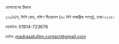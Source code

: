 
<SEO pageTitle="যোগাযোগ" />
<Box maxWidth={960} margin="0 auto" padding={{ xs: 3, sm: 4 }}>


<Text variant="h2" textAlign="center">
  যোগাযোগের ঠিকানা
</Text>
<Divider />
<Breadcrumb
  links={[
    { url: '/', name: 'নীড়পাতা' },
    { url: '/contact/', name: 'যোগাযোগ', isCurrentPage: true },
  ]}
/>
<Divider />

২১৯/৪/খ, ভিপি রোড, দক্ষিণ পীরেরবাগ (৬০ ফিট ভাঙ্গাব্রীজ সংলগ্ন),
ঢাকা-১২১৬।

মোবাইল: 01914-723676

মেইল: madrasatulilm.contact@gmail.com

</Box>

